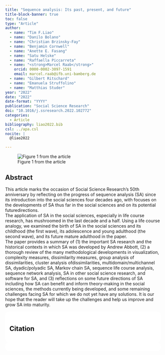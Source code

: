 ```yaml
---
title: "Sequence analysis: Its past, present, and future"
title-block-banner: true
toc: false
type: "Article"
author:
  - name: "Tim F.Liao"
  - name: "Danilo Bolano"
  - name: "Christian Brzinsky-Fay"
  - name: "Benjamin Cornwell"
  - name: "Anette E. Fasang"
  - name: "Satu Helske"
  - name: "Raffaella Piccarreta"
  - name: "<strong>Marcel Raab</strong>"
    orcid: 0000-0002-3097-1591
    email: marcel.raab@ifb.uni-bamberg.de
  - name: "Gilbert Ritschard"
  - name: "Emanuela Struffolino"
  - name: "Matthias Studer"
year: "2022"
date: "2022"
date-format: "YYYY"
publication: "Social Science Research"
doi: "10.1016/j.ssresearch.2022.102772"
categories:
  - Article
bibliography: liao2022.bib
csl: ../apa.csl
nocite: | 
  @liao2022

---
```


![Figure 1 from the article](liao2022.png)


## Abstract

This article marks the occasion of Social Science Research's 50th anniversary by reflecting on the progress of sequence analysis (SA) since its introduction into the social sciences four decades ago, with focuses on the developments of SA thus far in the social sciences and on its potential futuredirections.<br/>The application of SA in the social sciences, especially in life course research, has mushroomed in the last decade and a half. Using a life course analogy, we examined the birth of SA in the social sciences and its childhood (the first wave), its adolescence and young adulthood (the second wave), and its future mature adulthood in the paper.<br/>The paper provides a summary of (1) the important SA research and the historical contexts in which SA was developed by Andrew Abbott, (2) a thorough review of the many methodological developments in visualization, complexity measures, dissimilarity measures, group analysis of dissimilarities, cluster analysis ofdissimilarities, multidomain/multichannel SA, dyadic/polyadic SA, Markov chain SA, sequence life course analysis, sequence network analysis, SA in other social science research, and software for SA, and (3) reflections on some future directions of SA including how SA can benefit and inform theory-making in the social sciences, the methods currently being developed, and some remaining challenges facing SA for which we do not yet have any solutions. It is our hope that the reader will take up the challenges and help us improve and grow SA into maturity.


::: {.callout-note}
## Citation

::: {#refs}
:::

:::



```{=html}
<style>
    section {
        background: white;
        color: black;
        border-radius: 1em;
        padding: 1em;
        left: 50% }
    #inner {
        display: inline-block;
        display: flex;
        align-items: center;
        justify-content: center }
  </style>
  <section>
    <div id="inner">
      <script type='text/javascript' src='https://d1bxh8uas1mnw7.cloudfront.net/assets/embed.js'></script>
        <span style="float:left"; 
          class="__dimensions_badge_embed__" 
          data-doi="10.1016/j.ssresearch.2022.102772" 
          data-hide-zero-citations="true" 
          data-legend="always">
        </span>
      <script async src="https://badge.dimensions.ai/badge.js" charset="utf-8"></script>
        <div  style="float:right"; 
          data-link-target="_blank" 
          data-badge-details="right" 
          data-badge-type="medium-donut"
          data-doi="10.1016/j.ssresearch.2022.102772"   
          data-condensed="true" 
          data-hide-no-mentions="true" 
          class="altmetric-embed">
        </div>
    </div>
  </section>
  
```

